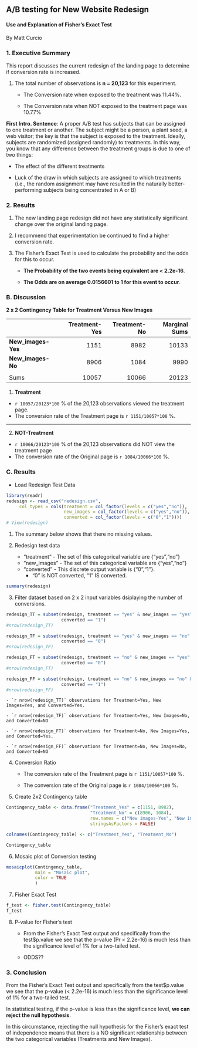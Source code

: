 ## A/B testing for New Website Redesign
#### Use and Explanation of Fisher's Exact Test

By Matt Curcio

### 1. Executive Summary

This report discusses the current redesign of the landing page to determine if conversion rate is increased.

1. The total number of observations is **n = 20,123** for this experiment. 

    - The Conversion rate when exposed to the treatment was 11.44%.

    - The Conversion rate when NOT exposed to the treatment page was 10.77%


**First Intro. Sentence**: A proper A/B test has subjects that can be assigned to one treatment or another. The subject might be a person, a plant seed, a web visitor; the key is that the subject is exposed to the treatment. Ideally, subjects are randomized (assigned randomly) to treatments. In this way, you know that any difference between the treatment groups is due to one of two things:

- The effect of the different treatments

- Luck of the draw in which subjects are assigned to which treatments (i.e., the random assignment may have resulted in the naturally better-performing subjects being concentrated in A or B)

### 2. Results 

1. The new landing page redesign did not have any statistically significant change over the original landing page.

1. I recommend that experimentation be continued to find a higher conversion rate.


1. The Fisher's Exact Test is used to calculate the probability and the odds for this to occur.

    - **The Probability of the two events being equivalent are < 2.2e-16**.

    - **The Odds are on average 0.0156601 to 1 for this event to occur**. 


###  B. Discussion

**2 x 2 Contingency Table for Treatment Versus New Images**

|                | Treatment-Yes | Treatment-No | Marginal Sums |
| :------------- | ------------: | -----------: | ------------: |
| **New_images-Yes** |          1151 |         8982 |         10133 |
| **New_images-No**  |          8906 |         1084 |          9990 |
|                |               |              |               |
| Sums           |         10057 |        10066 |         20123 |


1. **Treatment**  

- `r 10057/20123*100` % of the 20,123 observations viewed the treatment page.
- The conversion rate of the Treatment page is `r 1151/10057*100` %.

---

2. **NOT-Treatment**

- `r 10066/20123*100` % of the 20,123 observations did NOT view the treatment page
- The conversion rate of the Original page is `r 1084/10066*100` %.


###  C. Results

- Load Redesign Test Data

```r
library(readr)
redesign <- read_csv("redesign.csv", 
     col_types = cols(treatment = col_factor(levels = c("yes","no")), 
                      new_images = col_factor(levels = c("yes","no")), 
                      converted = col_factor(levels = c("0","1"))))
# View(redesign)  
```

1. The summary below shows that there no missing values.

2. Redesign test data

    - "treatment" - The set of this categorical variable are {"yes","no"}
    - "new_images" - The set of this categorical variable are {"yes","no"}
    - "converted" - This discrete output variable is {"0","1"}. 
        - "0" is NOT converted, "1" IS converted.
    
```r
summary(redesign)
```


3. Filter dataset based on 2 x 2 input variables dsiplaying the number of conversions.


```r
redesign_TT = subset(redesign, treatment == "yes" & new_images == "yes" &
                     converted == "1")
#nrow(redesign_TT)

redesign_TF = subset(redesign, treatment == "yes" & new_images == "no" &
                     converted == "0")
#nrow(redesign_TF)

redesign_FT = subset(redesign, treatment == "no" & new_images == "yes" &
                     converted == "0")
#nrow(redesign_FT)

redesign_FF = subset(redesign, treatment == "no" & new_images == "no" &
                     converted == "1")
#nrow(redesign_FF)
```


    - `r nrow(redesign_TT)` observations for Treatment=Yes, New Images=Yes, and Converted=Yes.

    - `r nrow(redesign_TF)` observations for Treatment=Yes, New Images=No, and Converted=NO

    - `r nrow(redesign_FT)` observations for Treatment=No, New Images=Yes, and Converted=Yes.

    - `r nrow(redesign_FF)` observations for Treatment=No, New Images=No, and Converted=NO

4. Conversion Ratio

    - The conversion rate of the Treatment page is `r 1151/10057*100` %.

    - The conversion rate of the Original page is `r 1084/10066*100` %.

5. Create 2x2 Contingency table

```r
Contingency_table <- data.frame("Treatment_Yes" = c(1151, 8982),
                                "Treatment_No" = c(8906, 1084),
                                row.names = c("New images-Yes", "New images-No"),
                                stringsAsFactors = FALSE)

colnames(Contingency_table) <- c("Treatment_Yes", "Treatment_No")

Contingency_table
```

6. Mosaic plot of Conversion testing

```r
mosaicplot(Contingency_table,
           main = "Mosaic plot",
           color = TRUE
           )
```

7. Fisher Exact Test

```r
f_test <- fisher.test(Contingency_table)
f_test
```

8. P-value for Fisher's test

    - From the Fisher's Exact Test output and specifically from the test$p.value we see that the p-value (Pr < 2.2e-16) is much less than the significance level of 1% for a two-tailed test. 

    - ODDS??
    
###  3. Conclusion

From the Fisher's Exact Test output and specifically from the test$p.value we see that the p-value (< 2.2e-16) is much less than the significance level of 1% for a two-tailed test. 

In statistical testing, if the p-value is less than the significance level, 
**we can reject the null hypothesis**. 

In this circumstance, rejecting the null hypothesis for the Fisher’s exact test of independence means that there is a NO significant relationship between the two categorical variables (Treatments and New Images). 


